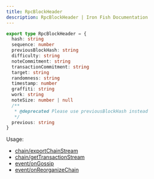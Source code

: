 ```yaml
---
title: RpcBlockHeader
description: RpcBlockHeader | Iron Fish Documentation
---
```

```typescript
export type RpcBlockHeader = {
  hash: string
  sequence: number
  previousBlockHash: string
  difficulty: string
  noteCommitment: string
  transactionCommitment: string
  target: string
  randomness: string
  timestamp: number
  graffiti: string
  work: string
  noteSize: number | null
  /**
   * @deprecated Please use previousBlockHash instead
   */
  previous: string
}
```

Usage: 
- [chain/exportChainStream](/developers/documentation/rpc/chain/export_chain_stream)
- [chain/getTransactionStream](/developers/documentation/rpc/chain/get_transaction_stream)
- [event/onGossip](/developers/documentation/rpc/event/on_gossip)
- [event/onReorganizeChain](/developers/documentation/rpc/event/on_reorganize_chain)